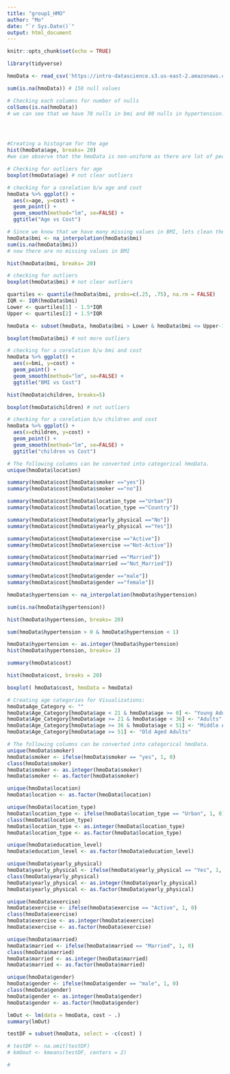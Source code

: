 ```yaml
---
title: "group1_HMO"
author: "Mo"
date: "`r Sys.Date()`"
output: html_document
---
```


```r
knitr::opts_chunk$set(echo = TRUE)
```

```r
library(tidyverse)
```

```r
hmoData <- read_csv('https://intro-datascience.s3.us-east-2.amazonaws.com/HMO_data.csv')
```

```r
sum(is.na(hmoData)) # 158 null values
```

```r
# Checking each columns for number of nulls
colSums(is.na(hmoData))
# we can see that we have 78 nulls in bmi and 80 nulls in hypertension.
```

```r

```

```r

```

```r

```

```r
#Creating a histogram for the age
hist(hmoData$age, breaks= 20)
#we can observe that the hmoData is non-uniform as there are lot of people with age below 20.
```

```r
# Checking for outliers for age
boxplot(hmoData$age) # not clear outliers
```

```r
# checking for a corelation b/w age and cost
hmoData %>% ggplot() + 
  aes(x=age, y=cost) + 
  geom_point() +
  geom_smooth(method="lm", se=FALSE) + 
  ggtitle("Age vs Cost")
```



```r
# Since we know that we have many missing values in BMI, lets clean them.
hmoData$bmi <- na_interpolation(hmoData$bmi)
sum(is.na(hmoData$bmi))
# now there are no missing values in BMI
```

```r
hist(hmoData$bmi, breaks= 20)
```

```r
# checking for outliers
boxplot(hmoData$bmi) # not clear outliers
```

```r
quartiles <- quantile(hmoData$bmi, probs=c(.25, .75), na.rm = FALSE)
IQR <- IQR(hmoData$bmi)
Lower <- quartiles[1] - 1.5*IQR
Upper <- quartiles[2] + 1.5*IQR 
```

```r
hmoData <- subset(hmoData, hmoData$bmi > Lower & hmoData$bmi <= Upper-1)
```

```r
boxplot(hmoData$bmi) # not more outliers
```

```r
# checking for a corelation b/w bmi and cost
hmoData %>% ggplot() + 
  aes(x=bmi, y=cost) + 
  geom_point() +
  geom_smooth(method="lm", se=FALSE) + 
  ggtitle("BMI vs Cost")
```

```r
hist(hmoData$children, breaks=5)
```

```r
boxplot(hmoData$children) # not outliers
```

```r
# checking for a corelation b/w children and cost
hmoData %>% ggplot() + 
  aes(x=children, y=cost) + 
  geom_point() +
  geom_smooth(method="lm", se=FALSE) + 
  ggtitle("children vs Cost")
```

```r
# The following columns can be converted into categorical hmoData.
unique(hmoData$location)
```

```r
summary(hmoData$cost[hmoData$smoker =="yes"])
summary(hmoData$cost[hmoData$smoker =="no"])
```

```r
summary(hmoData$cost[hmoData$location_type =="Urban"])
summary(hmoData$cost[hmoData$location_type =="Country"])
```

```r
summary(hmoData$cost[hmoData$yearly_physical =="No"])
summary(hmoData$cost[hmoData$yearly_physical =="Yes"])
```

```r
summary(hmoData$cost[hmoData$exercise =="Active"])
summary(hmoData$cost[hmoData$exercise =="Not-Active"])
```

```r
summary(hmoData$cost[hmoData$married =="Married"])
summary(hmoData$cost[hmoData$married =="Not_Married"])
```

```r
summary(hmoData$cost[hmoData$gender =="male"])
summary(hmoData$cost[hmoData$gender =="female"])
```

```r
hmoData$hypertension <- na_interpolation(hmoData$hypertension)
```

```r
sum(is.na(hmoData$hypertension))
```

```r
hist(hmoData$hypertension, breaks= 20)
```

```r
sum(hmoData$hypertension > 0 & hmoData$hypertension < 1)
```

```r
hmoData$hypertension <- as.integer(hmoData$hypertension)
hist(hmoData$hypertension, breaks= 2)
```

```r
summary(hmoData$cost)
```

```r
hist(hmoData$cost, breaks = 20) 
```

```r
boxplot( hmoData$cost, hmoData = hmoData)
```

```r
# Creating age categories for Visualizations:
hmoDataAge_Category <- ""
hmoData$Age_Category[hmoData$age < 21 & hmoData$age >= 0] <- "Young Adults"
hmoData$Age_Category[hmoData$age >= 21 & hmoData$age < 36] <- "Adults"
hmoData$Age_Category[hmoData$age >= 36 & hmoData$age < 51] <- "Middle Aged Adults"
hmoData$Age_Category[hmoData$age >= 51] <- "Old Aged Adults"
```

```r
# The following columns can be converted into categorical hmoData.
unique(hmoData$smoker)
hmoData$smoker <- ifelse(hmoData$smoker == "yes", 1, 0)
class(hmoData$smoker)
hmoData$smoker <- as.integer(hmoData$smoker)
hmoData$smoker <- as.factor(hmoData$smoker)
```

```r
unique(hmoData$location)
hmoData$location <- as.factor(hmoData$location)
```

```r
unique(hmoData$location_type)
hmoData$location_type <- ifelse(hmoData$location_type == "Urban", 1, 0)
class(hmoData$location_type)
hmoData$location_type <- as.integer(hmoData$location_type)
hmoData$location_type <- as.factor(hmoData$location_type)
```

```r
unique(hmoData$education_level)
hmoData$education_level <- as.factor(hmoData$education_level)
```

```r
unique(hmoData$yearly_physical)
hmoData$yearly_physical <- ifelse(hmoData$yearly_physical == "Yes", 1, 0)
class(hmoData$yearly_physical)
hmoData$yearly_physical <- as.integer(hmoData$yearly_physical)
hmoData$yearly_physical <- as.factor(hmoData$yearly_physical)
```

```r
unique(hmoData$exercise)
hmoData$exercise <- ifelse(hmoData$exercise == "Active", 1, 0)
class(hmoData$exercise)
hmoData$exercise <- as.integer(hmoData$exercise)
hmoData$exercise <- as.factor(hmoData$exercise)
```

```r
unique(hmoData$married)
hmoData$married <- ifelse(hmoData$married == "Married", 1, 0)
class(hmoData$married)
hmoData$married <- as.integer(hmoData$married)
hmoData$married <- as.factor(hmoData$married)
```

```r
unique(hmoData$gender)
hmoData$gender <- ifelse(hmoData$gender == "male", 1, 0)
class(hmoData$gender)
hmoData$gender <- as.integer(hmoData$gender)
hmoData$gender <- as.factor(hmoData$gender)
```

```r
lmOut <- lm(data = hmoData, cost ~ .)
summary(lmOut)
```

```r
testDF = subset(hmoData, select = -c(cost) )
```

```r
# testDF <- na.omit(testDF)
# kmOout <- kmeans(testDF, centers = 2)
```

```r
#
```








